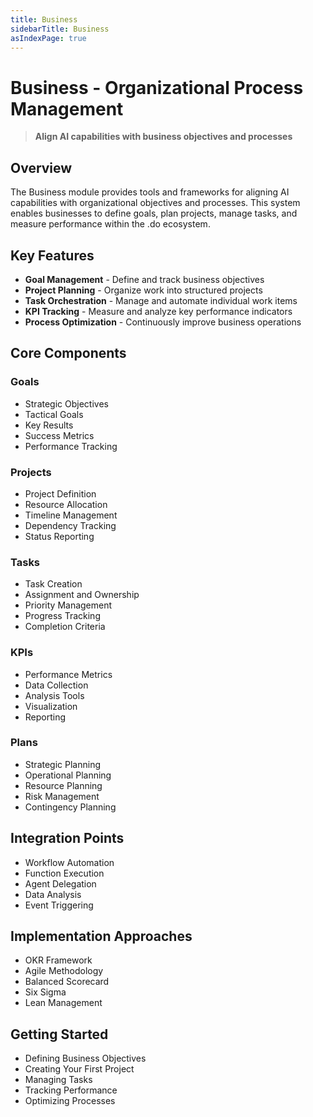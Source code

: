 ```yaml
---
title: Business
sidebarTitle: Business
asIndexPage: true
---
```


# Business - Organizational Process Management

> **Align AI capabilities with business objectives and processes**

## Overview

The Business module provides tools and frameworks for aligning AI capabilities with organizational objectives and processes. This system enables businesses to define goals, plan projects, manage tasks, and measure performance within the .do ecosystem.

## Key Features

- **Goal Management** - Define and track business objectives
- **Project Planning** - Organize work into structured projects
- **Task Orchestration** - Manage and automate individual work items
- **KPI Tracking** - Measure and analyze key performance indicators
- **Process Optimization** - Continuously improve business operations

## Core Components

### Goals

- Strategic Objectives
- Tactical Goals
- Key Results
- Success Metrics
- Performance Tracking

### Projects

- Project Definition
- Resource Allocation
- Timeline Management
- Dependency Tracking
- Status Reporting

### Tasks

- Task Creation
- Assignment and Ownership
- Priority Management
- Progress Tracking
- Completion Criteria

### KPIs

- Performance Metrics
- Data Collection
- Analysis Tools
- Visualization
- Reporting

### Plans

- Strategic Planning
- Operational Planning
- Resource Planning
- Risk Management
- Contingency Planning

## Integration Points

- Workflow Automation
- Function Execution
- Agent Delegation
- Data Analysis
- Event Triggering

## Implementation Approaches

- OKR Framework
- Agile Methodology
- Balanced Scorecard
- Six Sigma
- Lean Management

## Getting Started

- Defining Business Objectives
- Creating Your First Project
- Managing Tasks
- Tracking Performance
- Optimizing Processes
